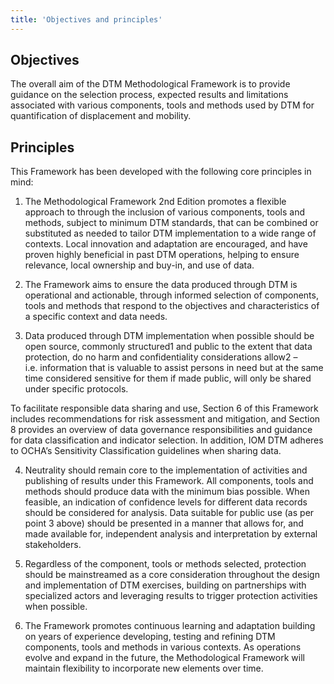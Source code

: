 ```yaml
---
title: 'Objectives and principles'
---
```


## Objectives
The  overall  aim  of  the  DTM  Methodological  Framework  is  to provide  guidance  on  the  selection  process,  expected  results and  limitations  associated  with  various  components,  tools  and methods  used  by  DTM  for  quantification  of  displacement  and mobility.

## Principles
This  Framework  has  been  developed  with  the  following  core principles in mind:

1.  The  Methodological  Framework  2nd  Edition  promotes a flexible approach to through the inclusion of various components,  tools  and  methods,  subject  to  minimum DTM  standards,  that  can  be  combined  or  substituted as  needed  to  tailor  DTM  implementation  to  a  wide range of contexts. Local innovation and adaptation are encouraged,  and  have  proven  highly  beneficial  in  past DTM  operations,  helping  to  ensure  relevance,  local ownership and buy-in, and use of data.

2.  The  Framework  aims  to  ensure  the  data  produced through  DTM  is  operational  and  actionable,  through informed selection of components, tools and methods that respond to the objectives and characteristics of a specific context and data needs.

3.  Data  produced  through  DTM  implementation  when possible should be open source, commonly structured1 and  public  to  the  extent  that  data  protection,  do  no harm  and  confidentiality  considerations  allow2  –  i.e. information that is valuable to assist persons in need but at the same time considered sensitive for them if made public,  will  only  be  shared  under  specific  protocols.

To  facilitate  responsible  data  sharing  and  use,  Section 6  of  this  Framework  includes  recommendations  for risk assessment and mitigation, and Section 8 provides an  overview  of  data  governance  responsibilities  and guidance  for  data  classification  and  indicator  selection. In  addition,  IOM  DTM  adheres  to  OCHA’s  Sensitivity Classification guidelines when sharing data.

4.  Neutrality should remain core to the implementation of activities and publishing of results under this Framework. All  components,  tools  and  methods  should  produce data with the minimum bias possible. When feasible, an indication of confidence levels for different data records should  be  considered  for  analysis.  Data  suitable  for public use (as per point 3 above) should be presented in  a  manner  that  allows  for,  and  made  available  for, independent  analysis  and  interpretation  by  external stakeholders.

5.  Regardless  of  the  component,  tools  or  methods selected, protection should be mainstreamed as a core consideration throughout the design and implementation of  DTM  exercises,  building  on  partnerships  with specialized  actors  and  leveraging  results  to  trigger protection activities when possible.

6.  The  Framework  promotes  continuous  learning  and adaptation building on years of experience developing, testing  and  refining  DTM  components,  tools  and methods in various contexts. As operations evolve and expand  in  the  future,  the  Methodological  Framework will  maintain  flexibility  to  incorporate  new  elements over time.